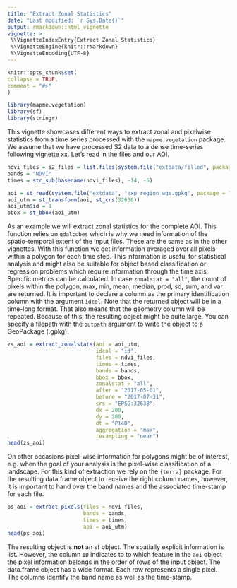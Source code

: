 ```yaml
---
title: "Extract Zonal Statistics"
date: "Last modified: `r Sys.Date()`"
output: rmarkdown::html_vignette
vignette: >
 %\VignetteIndexEntry{Extract Zonal Statistics}
 %\VignetteEngine{knitr::rmarkdown}
 %\VignetteEncoding{UTF-8}
---
```

  
```r
knitr::opts_chunk$set(
collapse = TRUE,
comment = "#>"
)
```

```r
library(mapme.vegetation)
library(sf)
library(stringr)
```


This vignette showcases different ways to extract zonal and pixelwise statistics
from a time series processed with the `mapme.vegetation` package. We assume
that we have processed S2 data to a dense time-series following vignette xx.
Let's read in the files and our AOI.

```r
ndvi_files = s2_files = list.files(system.file("extdata/filled", package = "mapme.vegetation"), ".tif", full.names = T)
bands = "NDVI"
times = str_sub(basename(ndvi_files), -14, -5)

aoi = st_read(system.file("extdata", "exp_region_wgs.gpkg", package = "mapme.vegetation"), quiet = T)
aoi_utm = st_transform(aoi, st_crs(32638))
aoi_utm$id = 1
bbox = st_bbox(aoi_utm)
```

As an example we will extract zonal statistics for the complete AOI. This function
relies on `gdalcubes` which is why we need information of the spatio-temporal extent
of the input files. These are the same as in the other vignettes. With this
function we get information averaged over all pixels within a polygon for each 
time step. This information is useful for statistical analysis and might also 
be suitable for object based classification or regression problems which require
information through the time axis. Specific metrics can be calculated. In case
`zonalstat = "all"`, the count of pixels within the polygon, max, min, mean, median,
prod, sd, sum, and var are returned. It is important to declare a column as the
primary identification column with the argument `idcol`. Note that the returned
object will be in a time-long format. That also means that the geometry column will be
repeated. Because of this, the resulting object might be quite large. You can
specify a filepath with the `outpath` argument to write the object to a GeoPackage (.gpkg).

```r
zs_aoi = extract_zonalstats(aoi = aoi_utm, 
                            idcol = "id", 
                            files = ndvi_files, 
                            times = times, 
                            bands = bands, 
                            bbox = bbox, 
                            zonalstat = "all", 
                            after = "2017-05-01", 
                            before = "2017-07-31", 
                            srs = "EPSG:32638", 
                            dx = 200, 
                            dy = 200, 
                            dt = "P14D", 
                            aggregation = "max", 
                            resampling = "near")
head(zs_aoi)
```

On other occasions pixel-wise information for polygons might be of interest, e.g.
when the goal of your analysis is the pixel-wise classification of a landscape.
For this kind of extraction we rely on the `{terra}` package. For the resulting 
data.frame object to receive the right column names, however, it is important
to hand over the band names and the associated time-stamp for each file.

```r
ps_aoi = extract_pixels(files = ndvi_files,
                        bands = bands,
                        times = times, 
                        aoi = aoi_utm)
head(ps_aoi)
```

The resulting object is **not** an sf object. The spatially explicit information
is list. However, the column `ID` indicates to to which feature in the `aoi` object
the pixel information belongs in the order of rows of the input object. The data.frame
object has a wide format. Each row represents a single pixel. The columns identify
the band name as well as the time-stamp.

